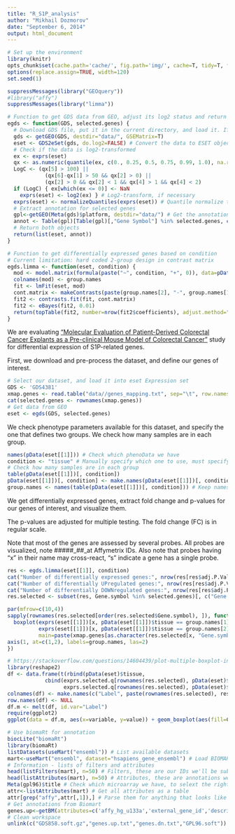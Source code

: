 ```yaml
---
title: "R_S1P_analysis"
author: "Mikhail Dozmorov"
date: "September 6, 2014"
output: html_document
---
```


```r
# Set up the environment
library(knitr) 
opts_chunk$set(cache.path='cache/', fig.path='img/', cache=T, tidy=T, fig.keep='high', echo=T, dpi=300, out.width=700)
options(replace.assign=TRUE, width=120)
set.seed(1)
```

```r
suppressMessages(library("GEOquery"))
#library("affy")
suppressMessages(library("limma"))

# Function to get GDS data from GEO, adjust its log2 status and return log2-transformed quantile normalized data
egds <- function(GDS, selected.genes) {
  # Download GDS file, put it in the current directory, and load it. If already downloaded, reuse it
  gds <- getGEO(GDS, destdir="data/", GSEMatrix=T) 
  eset <- GDS2eSet(gds, do.log2=FALSE) # Convert the data to ESET object, do not do any transformation
  # Check if the data is log2-transformed
  ex <- exprs(eset)
  qx <- as.numeric(quantile(ex, c(0., 0.25, 0.5, 0.75, 0.99, 1.0), na.rm=T))
  LogC <- (qx[5] > 100) ||
            (qx[6]-qx[1] > 50 && qx[2] > 0) ||
            (qx[2] > 0 && qx[2] < 1 && qx[4] > 1 && qx[4] < 2)
  if (LogC) { ex[which(ex <= 0)] <- NaN
    exprs(eset) <- log2(ex) } # Log2-transform, if necessary
  exprs(eset) <- normalizeQuantiles(exprs(eset)) # Quantile normalize the data
  # Extract annotation for selected genes
  gpl<-getGEO(Meta(gds)$platform, destdir="data/") # Get the annotation data for this platform from GEO
  annot <- Table(gpl)[Table(gpl)[,"Gene Symbol"] %in% selected.genes, c("ID","Gene Symbol","Gene Title")]
  # Return both objects
  return(list(eset, annot))
}

# Function to get differentially expressed genes based on condition
# Current limitation: hard coded 2-group design in contrast matrix
egds.limma <- function(eset, condition) {
  mod <- model.matrix(formula(paste("~", condition, "+", 0)), data=pData(eset)) # The pData should exist
  colnames(mod) <- group.names
  fit <- lmFit(eset, mod)
  cont.matrix <- makeContrasts(paste(group.names[2], "-", group.names[1]), levels=mod) 
  fit2 <- contrasts.fit(fit, cont.matrix)
  fit2 <- eBayes(fit2, 0.01)
  return(topTable(fit2, number=nrow(fit2$coefficients), adjust.method="BH"))
}

```

We are evaluating ["Molecular Evaluation of Patient-Derived Colorectal Cancer Explants as a Pre-clinical Mouse Model of Colorectal Cancer"](http://www.ncbi.nlm.nih.gov/geo/query/acc.cgi?acc=GSE35144) study for differential expression of S1P-related genes.

First, we download and pre-process the dataset, and define our genes of interest.

```r
# Select our dataset, and load it into eset Expression set
GDS <- 'GDS4381'
xmap.genes <- read.table("data//genes_mapping.txt", sep="\t", row.names=1) # Genes with cross-mapping
cat(selected.genes <- rownames(xmap.genes))
# Get data from GEO
eset <- egds(GDS, selected.genes)
```

We check phenotype parameters available for this dataset, and specify the one that defines two groups. We check how many samples are in each group.

```r
names(pData(eset[[1]])) # Check which phenoData we have
condition <- "tissue" # Manually specify which one to use, must specify 2 groups
# Check how many samples are in each group
table(pData(eset[[1]])[, condition])
pData(eset[[1]])[, condition] <- make.names(pData(eset[[1]])[, condition]) # Make names R friendly
group.names <- names(table(pData(eset[[1]])[, condition])) # Keep names of the group
```

We get differentially expressed genes, extract fold change and p-values for our genes of interest, and visualize them.

The p-values are adjusted for multiple testing. The fold change (FC) is in regular scale.

Note that most of the genes are assessed by several probes. All probes are visualized, note #####_##_at Affymetrix IDs. Also note that probes having "x" in their name may cross-react, "s" indicate a gene has a single probe.

```r
res <- egds.limma(eset[[1]], condition)
cat("Number of differentially expressed genes:", nrow(res[res$adj.P.Val < 0.1, ]), "out of", nrow(res))
cat("Number of differentially UPregulated genes:", nrow(res[res$adj.P.Val < 0.1 & res$logFC > 0, ]))
cat("Number of differentially DOWNregulated genes:", nrow(res[res$adj.P.Val < 0.1 & res$logFC < 0, ]))
res.selected <- subset(res, Gene.symbol %in% selected.genes)[, c("Gene.symbol", "logFC", "adj.P.Val")]

par(mfrow=c(10,4))
sapply(rownames(res.selected[order(res.selected$Gene.symbol), ]), function(x) {
  boxplot(exprs(eset[[1]])[x, pData(eset[[1]])$tissue == group.names[1]],
          exprs(eset[[1]])[x, pData(eset[[1]])$tissue == group.names[2]],
          main=paste(xmap.genes[as.character(res.selected[x, "Gene.symbol"]), ], x, "\np=", formatC(res.selected[x, "adj.P.Val"], format="e", digits=2), "FC=", formatC(2^res.selected[x, "logFC"], digits=2) ) , xaxt="n", ylab="log expression")
axis(1, at=c(1,2), labels=group.names, las=2)
})
```

```r
# https://stackoverflow.com/questions/14604439/plot-multiple-boxplot-in-one-graph
library(reshape2)
df <- data.frame(t(rbind(pData(eset)$tissue,
            cbind(exprs.selected.q[rownames(res.selected), pData(eset)$tissue == group.names[1]],
                  exprs.selected.q[rownames(res.selected), pData(eset)$tissue == group.names[2]]))))
colnames(df) <- make.names(c("Label", paste(rownames(res.selected), res.selected$Gene)))
row.names(df) <- NULL
df.m <- melt(df, id.var="Label")
require(ggplot2)
ggplot(data = df.m, aes(x=variable, y=value)) + geom_boxplot(aes(fill=Condition))
```


```r
# Use biomaRt for annotation
biocLite("biomaRt") 
library(biomaRt)
listDatasets(useMart("ensembl")) # List available datasets
mart<-useMart("ensembl", dataset="hsapiens_gene_ensembl") # Load BIOMART dataset for homo sapiens
# Information - lists of filters and attributes
head(listFilters(mart), n=50) # Filters, these are our IDs we'll be subsetting the BIOMART annotations on
head(listAttributes(mart), n=50) # Attributes, these are annotations we would like to get for our IDs
Meta(gpl96)$title # Check which microarray we have, to selext the right attributes
attr<-listAttributes(mart) # Get all attributes as a table
attr[grep("affy",attr[,1]),] # Parse them for anything that looks like from affymetrix
# Get annotations from Biomart
genes.up<-getBM(attributes=c('affy_hg_u133a','external_gene_id','description'), filters='affy_hg_u133a', values=up.ids, mart=mart)#, uniqueRows=T)
# Clean workspace
unlink(c("GDS858.soft.gz","genes.up.txt","genes.dn.txt","GPL96.soft"))
```
